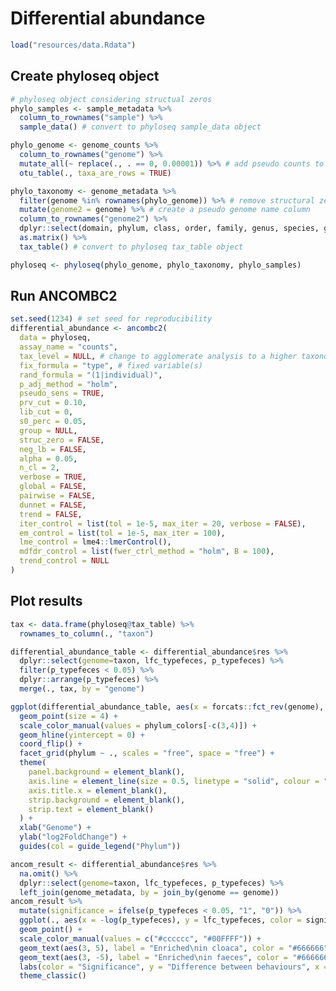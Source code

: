 # Differential abundance

```r
load("resources/data.Rdata")
```

## Create phyloseq object

```r
# phyloseq object considering structual zeros
phylo_samples <- sample_metadata %>%
  column_to_rownames("sample") %>%
  sample_data() # convert to phyloseq sample_data object

phylo_genome <- genome_counts %>%
  column_to_rownames("genome") %>%
  mutate_all(~ replace(., . == 0, 0.00001)) %>% # add pseudo counts to avoid structural zero issues (note this approach can be improved!)
  otu_table(., taxa_are_rows = TRUE)

phylo_taxonomy <- genome_metadata %>%
  filter(genome %in% rownames(phylo_genome)) %>% # remove structural zeros
  mutate(genome2 = genome) %>% # create a pseudo genome name column
  column_to_rownames("genome2") %>%
  dplyr::select(domain, phylum, class, order, family, genus, species, genome) %>% # add an additional taxonomic level to ensure genome-level analysis (as no all genomes have species-level taxonomic assignments. Otherwise, ANCOMBC2 aggregates analyses per species)
  as.matrix() %>%
  tax_table() # convert to phyloseq tax_table object

phyloseq <- phyloseq(phylo_genome, phylo_taxonomy, phylo_samples)
```

## Run ANCOMBC2

```r
set.seed(1234) # set seed for reproducibility
differential_abundance <- ancombc2(
  data = phyloseq,
  assay_name = "counts",
  tax_level = NULL, # change to agglomerate analysis to a higher taxonomic range
  fix_formula = "type", # fixed variable(s)
  rand_formula = "(1|individual)",
  p_adj_method = "holm",
  pseudo_sens = TRUE,
  prv_cut = 0.10,
  lib_cut = 0,
  s0_perc = 0.05,
  group = NULL,
  struc_zero = FALSE,
  neg_lb = FALSE,
  alpha = 0.05,
  n_cl = 2,
  verbose = TRUE,
  global = FALSE,
  pairwise = FALSE,
  dunnet = FALSE,
  trend = FALSE,
  iter_control = list(tol = 1e-5, max_iter = 20, verbose = FALSE),
  em_control = list(tol = 1e-5, max_iter = 100),
  lme_control = lme4::lmerControl(),
  mdfdr_control = list(fwer_ctrl_method = "holm", B = 100),
  trend_control = NULL
)
```

## Plot results

```r
tax <- data.frame(phyloseq@tax_table) %>%
  rownames_to_column(., "taxon")

differential_abundance_table <- differential_abundance$res %>%
  dplyr::select(genome=taxon, lfc_typefeces, p_typefeces) %>%
  filter(p_typefeces < 0.05) %>%
  dplyr::arrange(p_typefeces) %>%
  merge(., tax, by = "genome")

```

```r
ggplot(differential_abundance_table, aes(x = forcats::fct_rev(genome), y = lfc_typefeces, color = phylum)) +
  geom_point(size = 4) +
  scale_color_manual(values = phylum_colors[-c(3,4)]) +
  geom_hline(yintercept = 0) +
  coord_flip() +
  facet_grid(phylum ~ ., scales = "free", space = "free") +
  theme(
    panel.background = element_blank(),
    axis.line = element_line(size = 0.5, linetype = "solid", colour = "black"),
    axis.title.x = element_blank(),
    strip.background = element_blank(), 
    strip.text = element_blank()
  ) +
  xlab("Genome") +
  ylab("log2FoldChange") +
  guides(col = guide_legend("Phylum"))
```

```r
ancom_result <- differential_abundance$res %>%
  na.omit() %>%
  dplyr::select(genome=taxon, lfc_typefeces, p_typefeces) %>%
  left_join(genome_metadata, by = join_by(genome == genome))
ancom_result %>%
  mutate(significance = ifelse(p_typefeces < 0.05, "1", "0")) %>%
  ggplot(., aes(x = -log(p_typefeces), y = lfc_typefeces, color = significance)) +
  geom_point() +
  scale_color_manual(values = c("#cccccc", "#00FFFF")) +
  geom_text(aes(3, 5), label = "Enriched\nin cloaca", color = "#666666") +
  geom_text(aes(3, -5), label = "Enriched\nin faeces", color = "#666666") +
  labs(color = "Significance", y = "Difference between behaviours", x = "p-value") +
  theme_classic()
```
